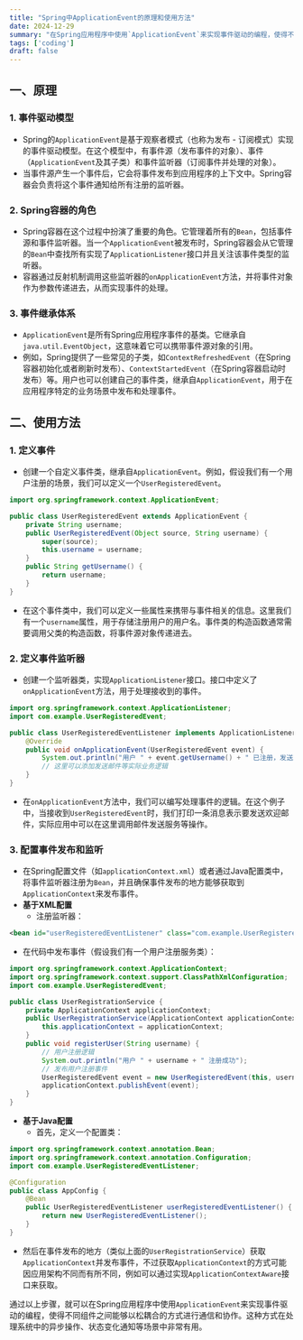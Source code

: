 ```yaml
---
title: "Spring中ApplicationEvent的原理和使用方法"
date: 2024-12-29
summary: "在Spring应用程序中使用`ApplicationEvent`来实现事件驱动的编程，使得不同组件之间能够以松耦合的方式进行通信和协作。"
tags: ['coding']
draft: false
---
```


## 一、原理
### 1. 事件驱动模型
- Spring的`ApplicationEvent`是基于观察者模式（也称为发布 - 订阅模式）实现的事件驱动模型。在这个模型中，有事件源（发布事件的对象）、事件（`ApplicationEvent`及其子类）和事件监听器（订阅事件并处理的对象）。
- 当事件源产生一个事件后，它会将事件发布到应用程序的上下文中。Spring容器会负责将这个事件通知给所有注册的监听器。

### 2. Spring容器的角色
- Spring容器在这个过程中扮演了重要的角色。它管理着所有的`Bean`，包括事件源和事件监听器。当一个`ApplicationEvent`被发布时，Spring容器会从它管理的`Bean`中查找所有实现了`ApplicationListener`接口并且关注该事件类型的监听器。
- 容器通过反射机制调用这些监听器的`onApplicationEvent`方法，并将事件对象作为参数传递进去，从而实现事件的处理。

### 3. 事件继承体系
- `ApplicationEvent`是所有Spring应用程序事件的基类。它继承自`java.util.EventObject`，这意味着它可以携带事件源对象的引用。
- 例如，Spring提供了一些常见的子类，如`ContextRefreshedEvent`（在Spring容器初始化或者刷新时发布）、`ContextStartedEvent`（在Spring容器启动时发布）等。用户也可以创建自己的事件类，继承自`ApplicationEvent`，用于在应用程序特定的业务场景中发布和处理事件。

## 二、使用方法

### 1. 定义事件
- 创建一个自定义事件类，继承自`ApplicationEvent`。例如，假设我们有一个用户注册的场景，我们可以定义一个`UserRegisteredEvent`。
```java
import org.springframework.context.ApplicationEvent;

public class UserRegisteredEvent extends ApplicationEvent {
    private String username;
    public UserRegisteredEvent(Object source, String username) {
        super(source);
        this.username = username;
    }
    public String getUsername() {
        return username;
    }
}
```
- 在这个事件类中，我们可以定义一些属性来携带与事件相关的信息。这里我们有一个`username`属性，用于存储注册用户的用户名。事件类的构造函数通常需要调用父类的构造函数，将事件源对象传递进去。

### 2. 定义事件监听器
- 创建一个监听器类，实现`ApplicationListener`接口。接口中定义了`onApplicationEvent`方法，用于处理接收到的事件。
```java
import org.springframework.context.ApplicationListener;
import com.example.UserRegisteredEvent;

public class UserRegisteredEventListener implements ApplicationListener<UserRegisteredEvent> {
    @Override
    public void onApplicationEvent(UserRegisteredEvent event) {
        System.out.println("用户 " + event.getUsername() + " 已注册，发送欢迎邮件...");
        // 这里可以添加发送邮件等实际业务逻辑
    }
}
```
- 在`onApplicationEvent`方法中，我们可以编写处理事件的逻辑。在这个例子中，当接收到`UserRegisteredEvent`时，我们打印一条消息表示要发送欢迎邮件，实际应用中可以在这里调用邮件发送服务等操作。

### 3. 配置事件发布和监听
- 在Spring配置文件（如`applicationContext.xml`）或者通过Java配置类中，将事件监听器注册为`Bean`，并且确保事件发布的地方能够获取到`ApplicationContext`来发布事件。
- **基于XML配置**
  - 注册监听器：
```xml
<bean id="userRegisteredEventListener" class="com.example.UserRegisteredEventListener"/>
```
  - 在代码中发布事件（假设我们有一个用户注册服务类）：
```java
import org.springframework.context.ApplicationContext;
import org.springframework.context.support.ClassPathXmlConfiguration;
import com.example.UserRegisteredEvent;

public class UserRegistrationService {
    private ApplicationContext applicationContext;
    public UserRegistrationService(ApplicationContext applicationContext) {
        this.applicationContext = applicationContext;
    }
    public void registerUser(String username) {
        // 用户注册逻辑
        System.out.println("用户 " + username + " 注册成功");
        // 发布用户注册事件
        UserRegisteredEvent event = new UserRegisteredEvent(this, username);
        applicationContext.publishEvent(event);
    }
}
```
- **基于Java配置**
  - 首先，定义一个配置类：
```java
import org.springframework.context.annotation.Bean;
import org.springframework.context.annotation.Configuration;
import com.example.UserRegisteredEventListener;

@Configuration
public class AppConfig {
    @Bean
    public UserRegisteredEventListener userRegisteredEventListener() {
        return new UserRegisteredEventListener();
    }
}
```
  - 然后在事件发布的地方（类似上面的`UserRegistrationService`）获取`ApplicationContext`并发布事件，不过获取`ApplicationContext`的方式可能因应用架构不同而有所不同，例如可以通过实现`ApplicationContextAware`接口来获取。

通过以上步骤，就可以在Spring应用程序中使用`ApplicationEvent`来实现事件驱动的编程，使得不同组件之间能够以松耦合的方式进行通信和协作。这种方式在处理系统中的异步操作、状态变化通知等场景中非常有用。